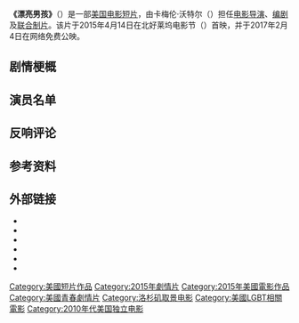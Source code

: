 {{Orphan|time=2021-03-05T14:12:22+00:00}}
{{NoteTA
|G1 = Movie
|G2 = Show
}}
{{Infobox film
| name           = 漂亮男孩
| original_name  = Pretty Boy
| image          = 
| image_size     = 
| caption        = 
| director       = 卡梅伦·沃特尔<small>（{{lang|en|Cameron Thrower}}）</small>
| producer_2     = {{Plain list|
* 卡梅伦·沃特尔<small>（{{lang|en|Cameron Thrower}}）</small>
* 瑞贝卡·特里普<small>（{{lang|en|Rebekah Tripp}}）</small>
}}
| writer         = 卡梅伦·沃特尔<small>（{{lang|en|Cameron Thrower}}）</small>
| starring       = 
| music          = 利拉德·安东尼<small>（{{lang|en|Lillard Anthony}}）</small>
| cinematography = 赫塞·阿拉贡<small>（{{lang|en|Jesse Aragon}}）</small>
| editing        = 卡梅伦·沃特尔<small>（{{lang|en|Cameron Thrower}}）</small>
| studio         = 新类型电影公司<small>（{{lang|en|New Kind Films}}）</small>
| runtime        = 31分钟
| country        = {{USA}}
| language       = [[英语|英语]]
| released       = {{Nowrap|{{Film date|2015|04|14|北好莱坞电影节|2015|06|13|蒂梅丘拉独立电影节|2015|06|27|新锐影人电影节|2017|02|04|全球}}}}
}}

'''《漂亮男孩》'''（{{Lang-en|Pretty Boy}}）是一部[[美国|美国]][[电影短片|电影短片]]，由卡梅伦·沃特尔（{{lang|en|Cameron Thrower}}）担任[[电影导演|电影导演]]、[[编剧|编剧]]及[[电影制片人|联合制片]]。该片于2015年4月14日在北好莱坞电影节（{{lang|en|North Hollywood CineFest}}）首映，并于2017年2月4日在网络免费公映。

== 剧情梗概 ==

== 演员名单 ==

== 反响评论 ==

== 参考资料 ==
{{Reflist}}

== 外部链接 ==
{{Portal|美国|电影|LGBT}}

* {{webarchive |url=https://web.archive.org/web/20190415225230/https://www.prettyboymovie.com/ |date=2019年4月15日 |title=《漂亮男孩》官方网站}}
* {{YouTube|ngpq9OSsv-I|《漂亮男孩》}}
* {{Twitter|PrettyBoy Movie|《漂亮男孩》}}
* {{Facebook|prettyboythemovie|《漂亮男孩》}}
* {{IMDb title|3606848|漂亮男孩}}
* {{Douban|26709528|漂亮男孩}}

{{DEFAULTSORT:Pretty, Boy}}

[[Category:美國短片作品|Category:美國短片作品]]
[[Category:2015年劇情片|Category:2015年劇情片]]
[[Category:2015年美國電影作品|Category:2015年美國電影作品]]
[[Category:美國青春劇情片|Category:美國青春劇情片]]
[[Category:洛杉矶取景电影|Category:洛杉矶取景电影]]
[[Category:美國LGBT相關電影|Category:美國LGBT相關電影]]
[[Category:2010年代美国独立电影|Category:2010年代美国独立电影]]